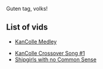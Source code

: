 Guten tag, volks!
==List of vids==

*[https://www.youtube.com/watch?v=WWwYxrq7aYw KanColle Medley]

*[https://www.youtube.com/watch?v=R1u7oCJ8dK4 KanColle Crossover Song #1]
*[https://www.youtube.com/watch?v=cDZlMQEEDYI Shipgirls with no Common Sense]